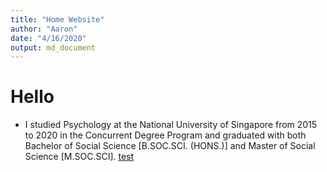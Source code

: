 ```yaml
---
title: "Home Website"
author: "Aaron"
date: "4/16/2020"
output: md_document
---
```


# Hello

* I studied Psychology at the National University of Singapore from 2015 to 2020 in the Concurrent Degree Program and graduated with both Bachelor of Social Science [B.SOC.SCI. (HONS.)] and Master of Social Science [M.SOC.SCI].
[test](www.google.com)